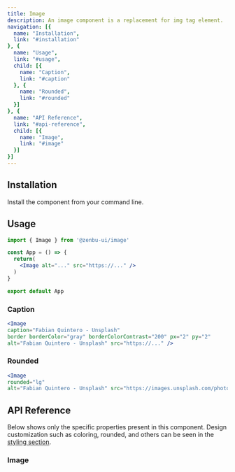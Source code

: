 ```yaml
---
title: Image
description: An image component is a replacement for img tag element.
navigation: [{
  name: "Installation",
  link: "#installation"
}, {
  name: "Usage",
  link: "#usage",
  child: [{
    name: "Caption",
    link: "#caption"
  }, {
    name: "Rounded",
    link: "#rounded"
  }]
}, {
  name: "API Reference",
  link: "#api-reference",
  child: [{
    name: "Image",
    link: "#image"
  }]
}]
---
```


<PreviewImage />

## Installation
Install the component from your command line.

<NpmInstall packageName="@zenbu-ui/image" />

## Usage
```jsx
import { Image } from '@zenbu-ui/image'

const App = () => {
  return(
    <Image alt="..." src="https://..." />
  )
}

export default App
```

### Caption
<PreviewImageCaption />

```jsx
<Image
caption="Fabian Quintero - Unsplash"
border borderColor="gray" borderColorContrast="200" px="2" py="2"
alt="Fabian Quintero - Unsplash" src="https://..." />
```

### Rounded
<PreviewImageRounded />

```jsx
<Image
rounded="lg"
alt="Fabian Quintero - Unsplash" src="https://images.unsplash.com/photo-1637090405093-0bc0a607b441?ixlib=rb-1.2.1&ixid=MnwxMjA3fDB8MHxwaG90by1wYWdlfHx8fGVufDB8fHx8" />
```

## API Reference
Below shows only the specific properties present in this component. Design customization such as coloring, rounded, and others can be seen in the [styling section](/docs/styling).

### Image
<ImageProps />
